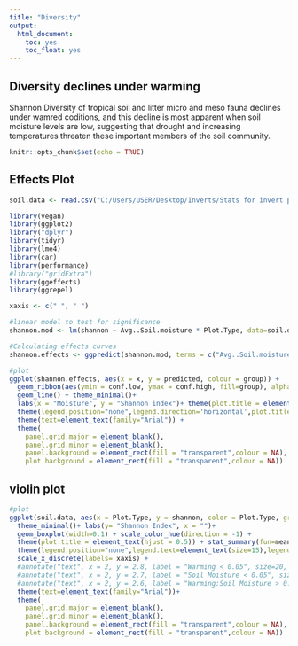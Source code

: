 ```yaml
---
title: "Diversity"
output: 
  html_document:
    toc: yes
    toc_float: yes
---
```


## Diversity declines under warming

Shannon Diversity of tropical soil and litter micro and meso fauna declines under wamred coditions, and this decline is most apparent when soil moisture levels are low, suggesting that drought and increasing temperatures threaten these important members of the soil community.

```r
knitr::opts_chunk$set(echo = TRUE)
```

## Effects Plot
```r

soil.data <- read.csv("C:/Users/USER/Desktop/Inverts/Stats for invert project/Output data/soil.data.csv")

library(vegan)
library(ggplot2)
library("dplyr")
library(tidyr)
library(lme4)
library(car)
library(performance)
#library("gridExtra")   
library(ggeffects)
library(ggrepel)

xaxis <- c(" ", " ")

#linear model to test for significance
shannon.mod <- lm(shannon ~ Avg..Soil.moisture * Plot.Type, data=soil.data,)

#Calculating effects curves
shannon.effects <- ggpredict(shannon.mod, terms = c("Avg..Soil.moisture", "Plot.Type"))

#plot
ggplot(shannon.effects, aes(x = x, y = predicted, colour = group)) +
  geom_ribbon(aes(ymin = conf.low, ymax = conf.high, fill=group), alpha = .1) +
  geom_line() + theme_minimal()+
  labs(x = "Moisture", y = "Shannon index")+ theme(plot.title = element_text(hjust = 0.5)) + 
  theme(legend.position="none",legend.direction='horizontal',plot.title = element_text(hjust=0.5),text=element_text(family="Arial"))+
  theme(text=element_text(family="Arial")) + 
  theme(
    panel.grid.major = element_blank(), 
    panel.grid.minor = element_blank(),
    panel.background = element_rect(fill = "transparent",colour = NA),
    plot.background = element_rect(fill = "transparent",colour = NA))
```

## violin plot

```r
#plot
ggplot(soil.data, aes(x = Plot.Type, y = shannon, color = Plot.Type, group = Plot.Type)) + geom_violin(trim=FALSE)+
  theme_minimal()+ labs(y= "Shannon Index", x = "")+
  geom_boxplot(width=0.1) + scale_color_hue(direction = -1) +
  theme(plot.title = element_text(hjust = 0.5)) + stat_summary(fun=mean, geom="point", size=2) + stat_summary(fun.data = mean_se, geom = "errorbar", aes(width=.02, size=.01))+
  theme(legend.position="none",legend.text=element_text(size=15),legend.direction='horizontal',plot.title = element_text(hjust=0.5),text=element_text(family="Arial"))+
  scale_x_discrete(labels= xaxis) +
  #annotate("text", x = 2, y = 2.8, label = "Warming < 0.05", size=20, family="Arial")+
  #annotate("text", x = 2, y = 2.7, label = "Soil Moisture < 0.05", size=20, family="Arial")+
  #annotate("text", x = 2, y = 2.6, label = "Warming:Soil Moisture > 0.05", size=20, family="Arial")+
  theme(text=element_text(family="Arial"))+
  theme(
    panel.grid.major = element_blank(), 
    panel.grid.minor = element_blank(),
    panel.background = element_rect(fill = "transparent",colour = NA),
    plot.background = element_rect(fill = "transparent",colour = NA))

```